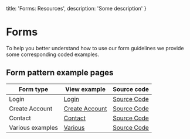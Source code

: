   title: 'Forms: Resources',
  description: 'Some description'
}

# Forms

To help you better understand how to use our form guidelines we provide some corresponding coded examples.

## Form pattern example pages

| Form type        | View example                      | Source code                      |
| ---------------- | -------------------------------------- | -------------------------------------- |
| Login            | [Login](patterns/forms/example/login)                   | [Source Code](patterns/forms/example/login) |
| Create Account   | [Create Account](patterns/forms/example/create-account) | [Source Code](patterns/forms/example/login) |
| Contact          | [Contact](patterns/forms/example/contact)                | [Source Code](patterns/forms/example/login) |
| Various examples | [Various](patterns/forms/example/various)                | [Source Code](patterns/forms/example/login) |
